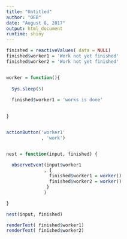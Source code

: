 ```yaml
---
title: "Untitled"
author: "OEB"
date: "August 8, 2017"
output: html_document
runtime: shiny
---
```



```r

finished = reactiveValues( data = NULL)
finished$worker1 = 'Work not yet finished'
finished$worker2 = 'Work not yet finished'


worker = function(){
  
  Sys.sleep(5)
  
  finished$worker1 = 'works is done'
  

}


actionButton('worker1'
             , 'work')


nest = function(input, finished) {

  observeEvent(input$worker1
              , { 
                finished$worker1 = worker()
                finished$worker2 = worker()
               }
              )

}

nest(input, finished)

renderText( finished$worker1)
renderText( finished$worker2)

```

